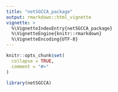 ```yaml
---
title: "netSGCCA_package"
output: rmarkdown::html_vignette
vignette: >
  %\VignetteIndexEntry{netSGCCA_package}
  %\VignetteEngine{knitr::rmarkdown}
  %\VignetteEncoding{UTF-8}
---
```


```r
knitr::opts_chunk$set(
  collapse = TRUE,
  comment = "#>"
)
```

```r
library(netSGCCA)
```
